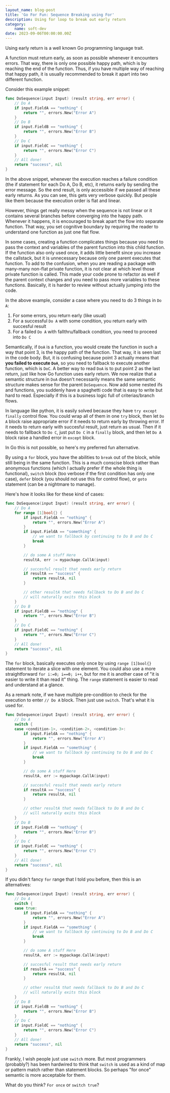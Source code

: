 ```yaml
---
layout_name: blog-post
title: 'Go For Fun: Sequence Breaking using For'
description: Using for loop to break out early return
category:
    name: soft-dev
date: 2023-09-06T00:00:00.00Z
---
```


Using early return is a well known Go programming language trait.

A function must return early, as soon as possible whenever it encounters errors.
That way, there is only one possible happy path, which is by reaching the end of the function.
Thus, if you have multiple way of reaching that happy path, it is usually recommended to break 
it apart into two different function.

Consider this example snippet:

```go
func DoSequence(input Input) (result string, err error) {
	// Do A
    if input.FieldA == "nothing" {
        return "", errors.New("Error A")
    }
	// Do B
    if input.FieldB == "nothing" {
        return "", errors.New("Error B")
    }
	// Do C
    if input.FieldC == "nothing" {
        return "", errors.New("Error C")
    }
	// All done!
	return "success", nil
}
```

In the above snippet, whenever the execution reaches a failure condition (the if statement for each Do A, Do B, etc),
it returns early by sending the error message. So the end result, is only accessible if we passed all these early returns.
As you can see, this gets very verbose quickly. But people like them because the execution order is flat and linear.

However, things get really messy when the sequence is not linear or it contains several branches before converging 
into the happy path. Whenever it happens, it is encouraged to break apart the flow into separate function. 
That way, you set cognitive boundary by requiring the reader to understand one function as just one flat flow.

In some cases, creating a function complicates things because you need to pass the context and variables of the 
parent function into this child function. If the function also only used once, it adds little benefit since you 
increase the callstack, but it is unnecessary because only one parent executes that function. To add to the confusion,
when you are reading a package with many-many non-flat private function, it is not clear at which level those 
private function is called. This made your code prone to refactor as well if the parent context changes and you need 
to pass more variables to these functions. Basically, it is harder to review without actually jumping into the code.

In the above example, consider a case where you need to do 3 things in `Do A`:

1. For some errors, you return early (like usual)
2. For a successful `Do A` with some condition, you return early with succesful result
3. For a failed `Do A` with fallthru/fallback condition, you need to proceed into `Do C`

Semantically, if `DoA` is a function, you would create the function in such a way that point 3, is the happy path of the function.
That way, it is seen last in the code body. But, it is confusing because point 3 actually means that **you failed to execute `DoA`**,
so you need to fallback to execute another function, which is `DoC`. A better way to read `DoA` is to put point 2 as the last return, 
just like how Go function uses early return. We now realize that a semantic structure in `DoA` doesn't necessarily means 
the same semantic structure makes sense for the parent `DoSequence`. Now add some nested ifs and functions, you suddenly have a spaghetti 
code that is easy to write but hard to read. Especially if this is a business logic full of criterias/branch flows.

In language like python, it is easily solved because they have `try except finally` control flow.
You could wrap all of them in one `try` block, then let `Do A` block raise appropriate error if it needs to return early by throwing error.
If it needs to return early with succesful result, just return as usual.
Then if it needs to fallback to `Do C`, just put `Do C` in a `finally` block, and then let `Do A` block raise a handled error in `except` block.

In Go this is not possible, so here's my preferred fun alternative.

By using a `for` block, you have the abilities to `break` out of the block, while still being in the same function.
This is a much conscise block rather than anonymous functions (which I actually prefer if the whole thing is functional),
`switch` block (too verbose if the first condition has only one case), 
`defer` block (you should not use this for control flow), or `goto` statement (can be a nightmare to manage).

Here's how it looks like for these kind of cases:

```go
func DoSequence(input Input) (result string, err error) {
	// Do A
	for range [1]bool{} {
		if input.FieldA == "nothing" {
			return "", errors.New("Error A")
		}
		if input.FieldA == "something" {
			// we want to fallback by continuing to Do B and Do C
			break
		}

		// do some A stuff Here
		resultA, err := mypackage.CallA(input)

		// succesful result that needs early return
		if resultA == "success" {
			return resultA, nil
		}

		// other resultA that needs fallback to Do B and Do C
		// will naturally exits this block
	}
	// Do B
	if input.FieldB == "nothing" {
		return "", errors.New("Error B")
	}
	// Do C
	if input.FieldC == "nothing" {
		return "", errors.New("Error C")
	}
	// All done!
	return "success", nil
}
```

The `for` block, basically executes only once by using `range [1]bool{}` statement to iterate a slice with one element.
You could also use a more straightforward `for i:=0; i==0; i++`, but for me it is another case of "it is easier to write it than read it" thing.
The `range` statement is easier to read and understand at a glance.

As a remark note, if we have multiple pre-condition to check for the execution to enter `// Do A` block.
Then just use `switch`. That's what it is used for.

```go
func DoSequence(input Input) (result string, err error) {
	// Do A
	switch {
    case <condition-1>, <condition-2>, <condition-3>:
		if input.FieldA == "nothing" {
			return "", errors.New("Error A")
		}
		if input.FieldA == "something" {
			// we want to fallback by continuing to Do B and Do C
			break
		}

		// do some A stuff Here
		resultA, err := mypackage.CallA(input)

		// succesful result that needs early return
		if resultA == "success" {
			return resultA, nil
		}

		// other resultA that needs fallback to Do B and Do C
		// will naturally exits this block
	}
	// Do B
	if input.FieldB == "nothing" {
		return "", errors.New("Error B")
	}
	// Do C
	if input.FieldC == "nothing" {
		return "", errors.New("Error C")
	}
	// All done!
	return "success", nil
}
```

If you didn't fancy `for` range that I told you before, then this is an alternatives:

```go
func DoSequence(input Input) (result string, err error) {
	// Do A
	switch {
    case true:
		if input.FieldA == "nothing" {
			return "", errors.New("Error A")
		}
		if input.FieldA == "something" {
			// we want to fallback by continuing to Do B and Do C
			break
		}

		// do some A stuff Here
		resultA, err := mypackage.CallA(input)

		// succesful result that needs early return
		if resultA == "success" {
			return resultA, nil
		}

		// other resultA that needs fallback to Do B and Do C
		// will naturally exits this block
	}
	// Do B
	if input.FieldB == "nothing" {
		return "", errors.New("Error B")
	}
	// Do C
	if input.FieldC == "nothing" {
		return "", errors.New("Error C")
	}
	// All done!
	return "success", nil
}
```

Frankly, I wish people just use `switch` more. But most programmers (probably?) has been hardwired to think that 
`switch` is used as a kind of map or pattern match rather than statement blocks. 
So perhaps "for once" semantic is more acceptable for them.

What do you think? `For once` or `switch true`?